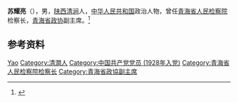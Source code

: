 '''苏耀亮'''（{{bd|1909年||1994年}}），男，[[陕西|陕西]][[清涧|清涧]]人，[[中华人民共和国|中华人民共和国]]政治人物，曾任[[青海省人民检察院|青海省人民检察院]]检察长，[[青海省政协|青海省政协]]副主席。<ref>{{Cite book|title=中华人民共和国职官志|author=何虎生, 李耀东, 向常福主编|publisher=中国社会出版社|year=2003|isbn=9787800883934|location=北京|pages=}}</ref>

== 参考资料 ==
{{reflist}}

{{中国人物小作品}}

{{Authority control}}
{{DEFAULTSORT:Su苏}}
[[Category:苏姓|Yao]]
[[Category:清澗人|Category:清澗人]]
[[Category:中国共产党党员_(1928年入党)|Category:中国共产党党员 (1928年入党)]]
[[Category:青海省人民检察院检察长|Category:青海省人民检察院检察长]]
[[Category:青海省政協副主席|Category:青海省政協副主席]]